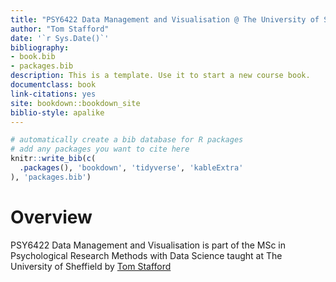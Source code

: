 ```yaml
--- 
title: "PSY6422 Data Management and Visualisation @ The University of Sheffield"
author: "Tom Stafford"
date: '`r Sys.Date()`'
bibliography:
- book.bib
- packages.bib
description: This is a template. Use it to start a new course book.
documentclass: book
link-citations: yes
site: bookdown::bookdown_site
biblio-style: apalike
---
```


```r
# automatically create a bib database for R packages
# add any packages you want to cite here
knitr::write_bib(c(
  .packages(), 'bookdown', 'tidyverse', 'kableExtra'
), 'packages.bib')

```


# Overview {-}

PSY6422 Data Management and Visualisation is part of the MSc in Psychological Research Methods with Data Science taught at The University of Sheffield by [Tom Stafford](http://tomstafford.staff.shef.ac.uk/)




